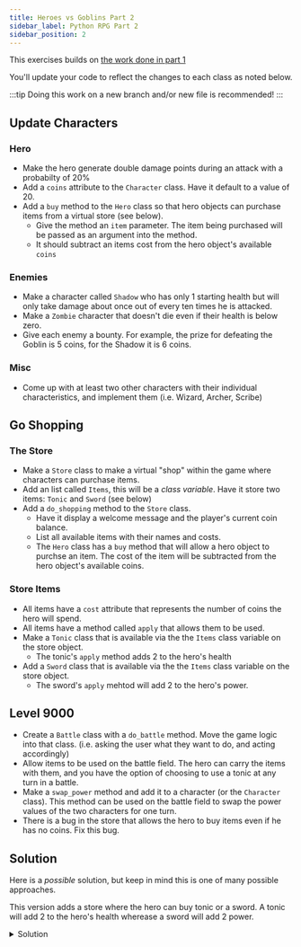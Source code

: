 ```yaml
---
title: Heroes vs Goblins Part 2
sidebar_label: Python RPG Part 2
sidebar_position: 2
---
```


This exercises builds on [the work done in part 1](docs/exercises/python-rpg/part-1/)

You'll update your code to reflect the changes to each class as noted below.

:::tip
Doing this work on a new branch and/or new file is recommended!
:::

## Update Characters

### Hero

- Make the hero generate double damage points during an attack with a probabilty of 20%
- Add a `coins` attribute to the `Character` class. Have it default to a value of 20.
- Add a `buy` method to the `Hero` class so that hero objects can purchase items from a virtual store (see below).
  - Give the method an `item` parameter. The item being purchased will be passed as an argument into the method.
  - It should subtract an items cost from the hero object's available `coins`

### Enemies

- Make a character called `Shadow` who has only 1 starting health but will only take damage about once out of every ten times he is attacked.
- Make a `Zombie` character that doesn't die even if their health is below zero.
- Give each enemy a bounty. For example, the prize for defeating the Goblin is 5 coins, for the Shadow it is 6 coins.

### Misc

- Come up with at least two other characters with their individual characteristics, and implement them (i.e. Wizard, Archer, Scribe)

## Go Shopping

### The Store

- Make a `Store` class to make a virtual "shop" within the game where characters can purchase items.
- Add an list called `Items`, this will be a _class variable_. Have it store two items: `Tonic` and `Sword` (see below)
- Add a `do_shopping` method to the `Store` class.
  - Have it display a welcome message and the player's current coin balance.
  - List all available items with their names and costs.
  - The `Hero` class has a `buy` method that will allow a hero object to purchse an item. The cost of the item will be subtracted from the hero object's available coins.

### Store Items

- All items have a `cost` attribute that represents the number of coins the hero will spend.
- All items have a method called `apply` that allows them to be used.
- Make a `Tonic` class that is available via the the `Items` class variable on the store object.
  - The tonic's `apply` method adds 2 to the hero's health
- Add a `Sword` class that is available via the the `Items` class variable on the store object.
  - The sword's `apply` mehtod will add 2 to the hero's power.

## Level 9000

- Create a `Battle` class with a `do_battle` method. Move the game logic into that class. (i.e. asking the user what they want to do, and acting accordingly)
- Allow items to be used on the battle field. The hero can carry the items with them, and you have the option of choosing to use a tonic at any turn in a battle.
- Make a `swap_power` method and add it to a character (or the `Character` class). This method can be used on the battle field to swap the power values of the two characters for one turn.
- There is a bug in the store that allows the hero to buy items even if he has no coins. Fix this bug.

## Solution

Here is a _possible_ solution, but keep in mind this is one of many possible approaches.

This version adds a store where the hero can buy tonic or a sword.
A tonic will add 2 to the hero's health wherease a sword will add 2 power.

<details>
    <summary>Solution</summary>
```py
import random
import time

class Character():
    def __init__(self):
        self.name = '<undefined>'
        self.health = 10
        self.power = 5
        self.coins = 20

    def alive(self):
        return self.health > 0

    def attack(self, enemy):
        if not self.alive():
            return
        print("%s attacks %s" % (self.name, enemy.name))
        enemy.receive_damage(self.power)
        time.sleep(1.5)

    def receive_damage(self, points):
        self.health -= points
        print("%s received %d damage." % (self.name, points))
        if self.health <= 0:
            print("%s is dead." % self.name)

    def print_status(self):
        print("%s has %d health and %d power." % (self.name, self.health, self.power))

class Hero(Character):
    def __init__(self):
        self.name = 'hero'
        self.health = 10
        self.power = 5
        self.coins = 20

    def restore(self):
        self.health = 10
        print("Hero's heath is restored to %d!" % self.health)
        time.sleep(1)

    def buy(self, item):
        self.coins -= item.cost
        item.apply(hero)

class Goblin(Character):
    def __init__(self):
        self.name = 'goblin'
        self.health = 6
        self.power = 2

class Wizard(Character):
    def __init__(self):
        self.name = 'wizard'
        self.health = 8
        self.power = 1

    def attack(self, enemy):
        swap_power = random.random() > 0.5
        if swap_power:
            print("%s swaps power with %s during attack" % (self.name, enemy.name))
            self.power, enemy.power = enemy.power, self.power
        super(Wizard, self).attack(enemy)
        if swap_power:
            self.power, enemy.power = enemy.power, self.power

class Battle():
    def do_battle(self, hero, enemy):
        print("=====================")
        print("Hero faces the %s" % enemy.name)
        print("=====================")
        while hero.alive() and enemy.alive():
            hero.print_status()
            enemy.print_status()
            time.sleep(1.5)
            print("-----------------------")
            print("What do you want to do?")
            print("1. fight %s" % enemy.name)
            print("2. do nothing")
            print("3. flee")
            print("> ",)
            user_input = int(input())
            if user_input == 1:
                hero.attack(enemy)
            elif user_input == 2:
                pass
            elif user_input == 3:
                print("Goodbye.")
                exit(0)
            else:
                print("Invalid input %r" % user_input)
                continue
            enemy.attack(hero)
        if hero.alive():
            print("You defeated the %s" % enemy.name)
            return True
        else:
            print("YOU LOSE!")
            return False

class Tonic():
    cost = 5
    name = 'tonic'
    def apply(self, character):
        character.health += 2
        print("%s's health increased to %d." % (character.name, character.health))

class Sword():
    cost = 10
    name = 'sword'
    def apply(self, hero):
        hero.power += 2
        print("%s's power increased to %d." % (hero.name, hero.power))

class Store():
    # If you define a variable in the scope of a class:
    # This is a class variable and you can access it like
    # Store.items => [Tonic, Sword]
    items = [Tonic, Sword]
    def do_shopping(self, hero):
        while True:
            print("=====================")
            print("Welcome to the store!")
            print("=====================")
            print("You have %d coins." % hero.coins)
            print("What do you want to do?")
            for i in range(len(Store.items)):
                item = Store.items[i]
                print("%d. buy %s (%d)" % (i + 1, item.name, item.cost))
            print("10. leave")
            user_input = int(input("> "))
            if user_input == 10:
                break
            else:
                ItemToBuy = Store.items[user_input - 1]
                item = ItemToBuy()
                hero.buy(item)

hero = Hero()
enemies = [Goblin(), Wizard()]
battle_engine = Battle()
shopping_engine = Store()

for enemy in enemies:
    hero_won = battle_engine.do_battle(hero, enemy)
    if not hero_won:
        print("YOU LOSE!")
        exit(0)
    shopping_engine.do_shopping(hero)

print("YOU WIN!")
```
</details>